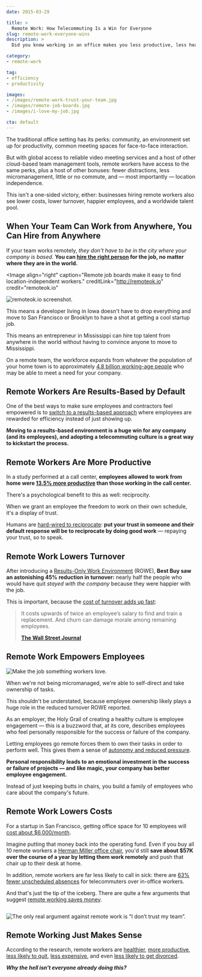 ```yaml
---
date: 2015-03-29

title: >
  Remote Work: How Telecommuting Is a Win for Everyone
slug: remote-work-everyone-wins
description: >
  Did you know working in an office makes you less productive, less healthy, less happy, and even more likely to get divorced? Remote work wins, says science.

category:
- remote-work

tag:
- efficiency
- productivity

images:
- /images/remote-work-trust-your-team.jpg
- /images/remote-job-boards.jpg
- /images/i-love-my-job.jpg

cta: default
---
```



The traditional office setting has its perks: community, an environment set up
for productivity, common meeting spaces for face-to-face interaction.

But with global access to reliable video meeting services and a host of other
cloud-based team management tools, remote workers have access to the same perks,
plus a host of other bonuses: fewer distractions, less micromanagement, little
or no commute, and — most importantly — location independence.

This isn't a one-sided victory, either: businesses hiring remote workers also
see lower costs, lower turnover, happier employees, and a worldwide talent pool.

## When Your Team Can Work from Anywhere, You Can Hire from Anywhere

If your team works remotely, _they don't have to be in the city where your company is based._ **You can [hire the right person][1] for the job, no matter where they are in the world.**

<Image
  align="right"
  caption="Remote job boards make it easy to find location-independent workers."
  creditLink="http://remoteok.io"
  credit="remoteok.io"
>

  ![remoteok.io screenshot.](images/remote-job-boards.jpg)

</Image>

This means a developer living in Iowa doesn't have to drop everything and move
to San Francisco or Brooklyn to have a shot at getting a cool startup job.

This means an entrepreneur in Mississippi can hire top talent from anywhere in
the world without having to convince anyone to move to Mississippi.

On a remote team, the workforce expands from whatever the population of your
home town is to approximately [4.8 billion working-age people][3] who may be
able to meet a need for your company.

## Remote Workers Are Results-Based by Default

One of the best ways to make sure employees and contractors feel empowered is to
[switch to a results-based approach][4] where employees are rewarded for
efficiency instead of just showing up.

**Moving to a results-based environment is a huge win for any company (and its employees), and adopting a telecommuting culture is a great way to kickstart the process.**

## Remote Workers Are More Productive

In a study performed at a call center, **employees allowed to work from home were [13.5% more productive][5] than those working in the call center.**

There's a psychological benefit to this as well: reciprocity.

When we grant an employee the freedom to work on their own schedule, it's a
display of trust.

Humans are [hard-wired to reciprocate][6]: **put your trust in someone and their
default response will be to reciprocate by doing good work** — repaying your
trust, so to speak.

## Remote Work Lowers Turnover

After introducing a [Results-Only Work Environment][7] (ROWE), **Best Buy saw an astonishing 45% reduction in turnover:** nearly half the people who would have quit _stayed with the company_ because they were happier with the job.

This is important, because the [cost of turnover adds up fast][8]:

> It costs upwards of twice an employee’s salary to find and train a
> replacement. And churn can damage morale among remaining employees.
>
> **[The Wall Street Journal][8]**

## Remote Work Empowers Employees

<Image align="right" caption="Employees who feel in control of their work lives love their jobs.">

  ![Make the job something workers love.](images/i-love-my-job.jpg)

</Image>

When we're not being micromanaged, we're able to self-direct and take ownership
of tasks.

This shouldn't be understated, because employee ownership likely plays a huge
role in the reduced turnover ROWE reported.

As an employer, the Holy Grail of creating a healthy culture is employee
engagement — this is a buzzword that, at its core, describes employees who
feel personally responsible for the success or failure of the company.

Letting employees go remote forces them to own their tasks in order to perform
well. This gives them a sense of [autonomy and reduced pressure][10].

**Personal responsibility leads to an emotional investment in the success or failure of projects — and like magic, your company has better employee engagement.**

Instead of just keeping butts in chairs, you build a family of employees who
care about the company's future.

## Remote Work Lowers Costs

For a startup in San Francisco, getting office space for 10 employees will [cost
about $6,000/month][11].

Imagine putting that money back into the operating fund. Even if you buy all 10
remote workers a [Herman Miller office chair][12], you'd still **save about $57K
over the course of a year by letting them work remotely** and push that chair up
to their desk at home.

In addition, remote workers are far less likely to call in sick: there are [63%
fewer unscheduled absences][13] for telecommuters over in-office workers.

And that's just the tip of the iceberg. There are quite a few arguments that
suggest [remote working saves money][14].

<Image caption="All the other arguments are (scientifically) invalid.">

  ![The only real argument against remote work is “I don’t trust my team”.](images/remote-work-trust-your-team.jpg)

</Image>

## Remote Working Just Makes Sense

According to the research, remote workers are [healthier][15], [more
productive][16], [less likely to quit][17], [less expensive][14], and even [less
likely to get divorced][18].

**_Why the hell isn't everyone already doing this?_**

[1]: https://zapier.com/blog/how-to-hire-remote-team/
[2]: http://remoteok.io/
[3]: http://www.pewglobal.org/2014/01/30/global-population/
[4]: /results-based-work
[5]: https://web.stanford.edu/~nbloom/WFH.pdf
[6]: https://sites.google.com/site/724ecialdiniwiki/chapter-1-weapons-of-influence/chapter-2-reciprocation
[7]: http://www.gorowe.com/main/what-is-rowe
[8]: http://guides.wsj.com/management/recruiting-hiring-and-firing/how-to-reduce-employee-turnover/
[10]: http://onlinelibrary.wiley.com/doi/10.1111/j.1468-005X.2012.00284.x/abstract?deniedAccessCustomisedMessage=&userIsAuthenticated=false
[11]: http://priceonomics.com/how-much-do-startups-pay-for-office-space/
[12]: http://amzn.to/1D00fzK
[13]: http://globalworkplaceanalytics.com/pros-cons
[14]: http://blog.sqwiggle.com/working-remotely-saves-money/
[15]: http://www.sciencedirect.com/science/article/pii/S0925753502000425
[16]: https://hbr.org/2014/01/to-raise-productivity-let-more-employees-work-from-home
[17]: http://www.ncbi.nlm.nih.gov/pubmed/18020794
[18]: http://www.samfak.umu.se/english/about-the-faculty/news/newsdetailpage/long-distance-commuters-get-divorced-more-often.cid160978
